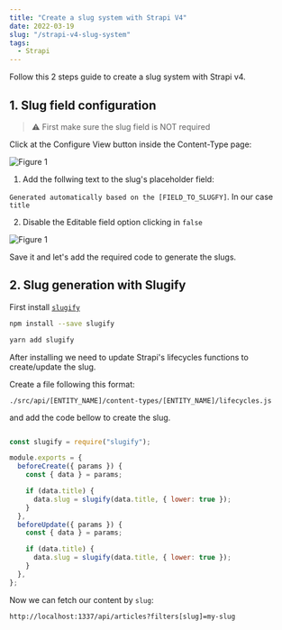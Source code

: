 ```yaml
---
title: "Create a slug system with Strapi V4"
date: 2022-03-19
slug: "/strapi-v4-slug-system"
tags:
  - Strapi
---
```


Follow this 2 steps guide to create a slug system with Strapi v4.

## 1. Slug field configuration

> ⚠️ First make sure the slug field is NOT required

Click at the Configure View button inside the Content-Type page:

![Figure 1](./strapi-v4-slug-system-figure-1.png)

1. Add the follwing text to the slug's placeholder field:

`Generated automatically based on the [FIELD_TO_SLUGFY]`. In our case `title`

2. Disable the Editable field option clicking in `false`

![Figure 1](./strapi-v4-slug-system-figure-2.png)

Save it and let's add the required code to generate the slugs.

## 2. Slug generation with Slugify

First install <a href="https://www.npmjs.com/package/slugify" target="_blank" rel="nofollow">`slugify`</a>

```bash
npm install --save slugify
```

```bash
yarn add slugify
```

After installing we need to update Strapi's lifecycles functions to create/update the slug.

Create a file following this format:

`./src/api/[ENTITY_NAME]/content-types/[ENTITY_NAME]/lifecycles.js`

and add the code bellow to create the slug.

```js:title=./src/api/article/content-types/article/lifecycles.js

const slugify = require("slugify");

module.exports = {
  beforeCreate({ params }) {
    const { data } = params;

    if (data.title) {
      data.slug = slugify(data.title, { lower: true });
    }
  },
  beforeUpdate({ params }) {
    const { data } = params;

    if (data.title) {
      data.slug = slugify(data.title, { lower: true });
    }
  },
};

```

Now we can fetch our content by `slug`:

`http://localhost:1337/api/articles?filters[slug]=my-slug`
